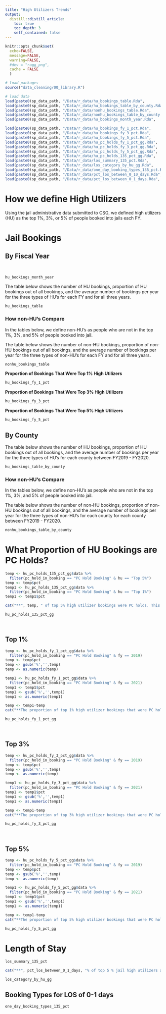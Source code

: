 ```yaml
---
title: "High Utilizers Trends"
output: 
  distill::distill_article:
    toc: true
    toc_depth: 3
    self_contained: false
---
```


```r
knitr::opts_chunk$set(
  echo=FALSE, 
  message=FALSE, 
  warning=FALSE,
  #dev = "ragg_png",
  cache = FALSE
  )

# load packages
source("data_cleaning/00_library.R")

# load data
load(paste0(sp_data_path, "/Data/r_data/hu_bookings_table.Rda",               sep = ""))
load(paste0(sp_data_path, "/Data/r_data/hu_bookings_table_by_county.Rda",     sep = ""))
load(paste0(sp_data_path, "/Data/r_data/nonhu_bookings_table.Rda",            sep = ""))
load(paste0(sp_data_path, "/Data/r_data/nonhu_bookings_table_by_county.Rda",  sep = ""))
load(paste0(sp_data_path, "/Data/r_data/hu_bookings_month_year.Rda",          sep = ""))

load(paste0(sp_data_path, "/Data/r_data/hu_bookings_fy_1_pct.Rda",            sep = ""))
load(paste0(sp_data_path, "/Data/r_data/hu_bookings_fy_3_pct.Rda",            sep = ""))
load(paste0(sp_data_path, "/Data/r_data/hu_bookings_fy_5_pct.Rda",            sep = ""))
load(paste0(sp_data_path, "/Data/r_data/hu_pc_holds_fy_1_pct_gg.Rda",         sep = ""))
load(paste0(sp_data_path, "/Data/r_data/hu_pc_holds_fy_3_pct_gg.Rda",         sep = ""))
load(paste0(sp_data_path, "/Data/r_data/hu_pc_holds_fy_5_pct_gg.Rda",         sep = ""))
load(paste0(sp_data_path, "/Data/r_data/hu_pc_holds_135_pct_gg.Rda",          sep = ""))
load(paste0(sp_data_path, "/Data/r_data/los_summary_135_pct.Rda",             sep = ""))
load(paste0(sp_data_path, "/Data/r_data/los_category_by_hu_gg.Rda",           sep = ""))
load(paste0(sp_data_path, "/Data/r_data/one_day_booking_types_135_pct.Rda",   sep = ""))
load(paste0(sp_data_path, "/Data/r_data/pct_los_between_0_10_days.Rda",       sep = ""))
load(paste0(sp_data_path, "/Data/r_data/pct_los_between_0_1_days.Rda",        sep = ""))
```

# How we define High Utilizers

Using the jail administrative data submitted to CSG, we defined high utilizers (HU) as the top 1%, 3%, or 5% of people booked into jails each FY.


# Jail Bookings

## By Fiscal Year

<br>

```r
hu_bookings_month_year
```

The table below shows the number of HU bookings, proportion of HU bookings out of all bookings, and the average number of bookings per year for the three types of HU's for each FY and for all three years.  

```r
hu_bookings_table
```

### How non-HU's Compare

In the tables below, we define non-HU's as people who are not in the top 1%, 3%, and 5% of people booked into jail.

The table below shows the number of non-HU bookings, proportion of non-HU bookings out of all bookings, and the average number of bookings per year for the three types of non-HU's for each FY and for all three years.  

```r
nonhu_bookings_table
```

**Proportion of Bookings That Were Top 1% High Utilizers**

```r
hu_bookings_fy_1_pct
```
**Proportion of Bookings That Were Top 3% High Utilizers**

```r
hu_bookings_fy_3_pct
```

**Proportion of Bookings That Were Top 5% High Utilizers**

```r
hu_bookings_fy_5_pct
```

## By County

The table below shows the number of HU bookings, proportion of HU bookings out of all bookings, and the average number of bookings per year for the three types of HU's for each county between FY2019 - FY2020.

```r
hu_bookings_table_by_county
```

### How non-HU's Compare

In the tables below, we define non-HU's as people who are not in the top 1%, 3%, and 5% of people booked into jail.

The table below shows the number of non-HU bookings, proportion of non-HU bookings out of all bookings, and the average number of bookings per year for the three types of non-HU's for each county for each county between FY2019 - FY2020.

```r
nonhu_bookings_table_by_county
```

# What Proportion of HU Bookings are PC Holds?

```r
temp <- hu_pc_holds_135_pct_gg$data %>% 
  filter(pc_hold_in_booking == "PC Hold Booking" & hu == "Top 5%")
temp <- temp$pct
temp1 <- hu_pc_holds_135_pct_gg$data %>% 
  filter(pc_hold_in_booking == "PC Hold Booking" & hu == "Top 1%")
temp1 <- temp1$pct

cat("**", temp, " of top 5% high utilizer bookings were PC holds. This increases to " , temp1, " for top 1% high utilizers**.\n\n", sep = "")
```

```r
hu_pc_holds_135_pct_gg
```
<br>

## Top 1%

```r
temp <- hu_pc_holds_fy_1_pct_gg$data %>% 
  filter(pc_hold_in_booking == "PC Hold Booking" & fy == 2019)
temp <- temp$pct
temp <- gsub('%','',temp)
temp <- as.numeric(temp)

temp1 <- hu_pc_holds_fy_1_pct_gg$data %>% 
  filter(pc_hold_in_booking == "PC Hold Booking" & fy == 2021)
temp1 <- temp1$pct
temp1 <- gsub('%','',temp1)
temp1 <- as.numeric(temp1)

temp <- temp1-temp
cat("**The proportion of top 1% high utilizer bookings that were PC holds increased ", temp, "% from FY2019 to FY2021**.\n\n", sep = "")
```

```r
hu_pc_holds_fy_1_pct_gg
```
<br>

## Top 3%

```r
temp <- hu_pc_holds_fy_3_pct_gg$data %>% 
  filter(pc_hold_in_booking == "PC Hold Booking" & fy == 2019)
temp <- temp$pct
temp <- gsub('%','',temp)
temp <- as.numeric(temp)

temp1 <- hu_pc_holds_fy_3_pct_gg$data %>% 
  filter(pc_hold_in_booking == "PC Hold Booking" & fy == 2021)
temp1 <- temp1$pct
temp1 <- gsub('%','',temp1)
temp1 <- as.numeric(temp1)

temp <- temp1-temp
cat("**The proportion of top 3% high utilizer bookings that were PC holds increased ", temp, "% from FY2019 to FY2021**.\n\n", sep = "")
```

```r
hu_pc_holds_fy_3_pct_gg
```
<br>

## Top 5%

```r
temp <- hu_pc_holds_fy_5_pct_gg$data %>% 
  filter(pc_hold_in_booking == "PC Hold Booking" & fy == 2019)
temp <- temp$pct
temp <- gsub('%','',temp)
temp <- as.numeric(temp)

temp1 <- hu_pc_holds_fy_5_pct_gg$data %>% 
  filter(pc_hold_in_booking == "PC Hold Booking" & fy == 2021)
temp1 <- temp1$pct
temp1 <- gsub('%','',temp1)
temp1 <- as.numeric(temp1)

temp <- temp1-temp
cat("**The proportion of top 5% high utilizer bookings that were PC holds increased ", temp, "% from FY2019 to FY2021**.\n\n", sep = "")
```

```r
hu_pc_holds_fy_5_pct_gg
```

# Length of Stay

```r
los_summary_135_pct
```
```r
cat("**", pct_los_between_0_1_days, "% of top 5 % jail high utilizers are incarcerated for 0-1 days. " , pct_los_between_0_10_days, "% of top 5% jail high utilizers are incarcerated for 0-10 days**.\n\n", sep = "")
```

```r
los_category_by_hu_gg
```

## Booking Types for LOS of 0-1 days

```r
one_day_booking_types_135_pct
```

